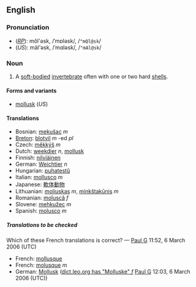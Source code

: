 ==English==
===Pronunciation===
*(''[[RP]]''): mŏl'əsk, /ˈmɒləsk/, /<tt>"mQl@sk</tt>/
*(''US''): mäl'əsk, /ˈmɑləsk/, /<tt>"mAl@sk</tt>/

===Noun===
{{en-noun-reg}}

#A [[soft-bodied]] [[invertebrate]] often with one or two hard [[shell]]s.

====Forms and variants====
*[[mollusk]] (''US'')

====Translations====
*Bosnian: [[mekušac]] ''m''
*[[Breton]]: [[blotvil]] ''m'' -ed ''pl''
*Czech: [[měkkýš]] ''m''
*Dutch: [[weekdier]] ''n'', [[mollusk]]  
*Finnish: [[nilviäinen]]
*German: [[Weichtier]] ''n''
*Hungarian: [[puhatestű]]
*Italian: [[mollusco]] ''m''
*Japanese: [[軟体動物]]
*Lithuanian: [[moliuskas]] ''m'', [[minkštakūnis]] ''m''
*Romanian: [[moluscă]] ''f''
*Slovene: [[mehkužec]] ''m''
*Spanish: [[molusco]] ''m''

=====Translations to be checked=====
<!--Remove this section once all of the translations below have been moved into the tables above.-->
{{checktrans}}
Which of these French translations is correct? &mdash; [[User:Paul G|Paul G]] 11:52, 6 March 2006 (UTC)
*French: [[mollusque]]
*French: [[molusque]] ''m''
*German: [[Mollusk]] ([http://dict.leo.org/?lp=ende&lang=de&searchLoc=0&cmpType=relaxed&relink=on&sectHdr=on&spellToler=on&search=Mollusk dict.leo.org has "Molluske" ''f''] [[User:Paul G|Paul G]] 12:03, 6 March 2006 (UTC))